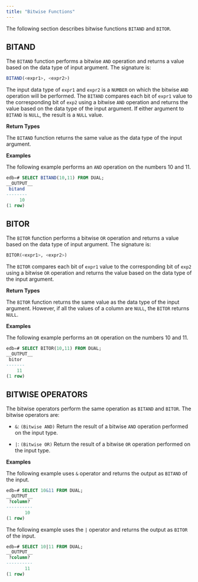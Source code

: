 ```yaml
---
title: "Bitwise Functions"
---
```


<div id="numeric_functions" class="registered_link"></div>

The following section describes bitwise functions `BITAND` and `BITOR`.

## BITAND

The `BITAND` function performs a bitwise `AND` operation and returns a value based on the data type of input argument. The signature is:

```sql
BITAND(<expr1>, <expr2>)
```

The input data type of `expr1` and `expr2` is a `NUMBER` on which the bitwise `AND` operation will be performed. The `BITAND` compares each bit of `expr1` value to the corresponding bit of `exp2` using a bitwise `AND` operation and returns the value based on the data type of the input argument. If either argument to `BITAND` is `NULL`, the result is a `NULL` value.

**Return Types**

The `BITAND` function returns the same value as the data type of the input argument.

**Examples**

The following example performs an `AND` operation on the numbers 10 and 11.

```sql
edb=# SELECT BITAND(10,11) FROM DUAL;
__OUTPUT__
 bitand 
--------
     10
(1 row)
```

## BITOR

The `BITOR` function performs a bitwise `OR` operation and returns a value based on the data type of input argument. The signature is:

```sql
BITOR(<expr1>, <expr2>)
```

The `BITOR` compares each bit of `expr1` value to the corresponding bit of `exp2` using a bitwise `OR` operation and returns the value based on the data type of the input argument.

**Return Types**

The `BITOR` function returns the same value as the data type of the input argument. However, if all the values of a column are `NULL`, the `BITOR` returns `NULL`.

**Examples**

The following example performs an `OR` operation on the numbers 10 and 11.

```sql
edb=# SELECT BITOR(10,11) FROM DUAL;
__OUTPUT__
 bitor 
-------
    11
(1 row)
```

## BITWISE OPERATORS

The bitwise operators perform the same operation as `BITAND` and `BITOR`. The bitwise operators are:

-  `&`: `(Bitwise AND)` Return the result of a bitwise `AND` operation performed on the input type.

-  `|`: `(Bitwise OR)` Return the result of a bitwise `OR` operation performed on the input type.

**Examples**

The following example uses `&` operator and returns the output as `BITAND` of the input.

```sql
edb=# SELECT 10&11 FROM DUAL;
__OUTPUT__
 ?column? 
----------
       10
(1 row)
```

The following example uses the `|` operator and returns the output as `BITOR` of the input.

```sql
edb=# SELECT 10|11 FROM DUAL;
__OUTPUT__
 ?column? 
----------
       11
(1 row)
```

